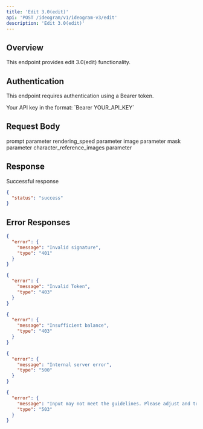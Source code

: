 ```yaml
---
title: 'Edit 3.0(edit)'
api: 'POST /ideogram/v1/ideogram-v3/edit'
description: 'Edit 3.0(edit)'
---
```


## Overview

This endpoint provides edit 3.0(edit) functionality.

## Authentication

This endpoint requires authentication using a Bearer token.

<ParamField header="Authorization" type="string" required default="sk-***********">
  Your API key in the format: `Bearer YOUR_API_KEY`
</ParamField>

## Request Body

<ParamField body="prompt" type="string" required>
  prompt parameter
</ParamField>

<ParamField body="rendering_speed" type="string" required>
  rendering_speed parameter
</ParamField>

<ParamField body="image" type="file" required>
  image parameter
</ParamField>

<ParamField body="mask" type="file" required>
  mask parameter
</ParamField>

<ParamField body="character_reference_images" type="file" required>
  character_reference_images parameter
</ParamField>

## Response

<ResponseField name="Success" type="200">
  Successful response

```json
{
  "status": "success"
}
```
</ResponseField>

## Error Responses

<ResponseExample>

```json 401 - Invalid signature
{
  "error": {
    "message": "Invalid signature",
    "type": "401"
  }
}
```

```json 403 - Invalid Token
{
  "error": {
    "message": "Invalid Token",
    "type": "403"
  }
}
```

```json 403 - Insufficient balance
{
  "error": {
    "message": "Insufficient balance",
    "type": "403"
  }
}
```

```json 500 - Internal server error
{
  "error": {
    "message": "Internal server error",
    "type": "500"
  }
}
```

```json 503 - Content policy violation
{
  "error": {
    "message": "Input may not meet the guidelines. Please adjust and try again.",
    "type": "503"
  }
}
```

</ResponseExample>

